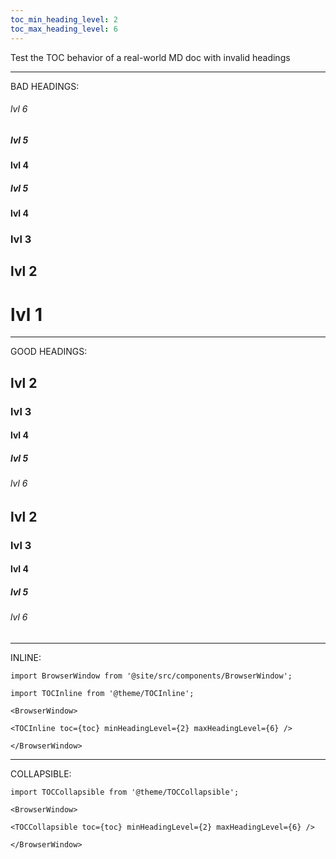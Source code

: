 ```yaml
---
toc_min_heading_level: 2
toc_max_heading_level: 6
---
```


Test the TOC behavior of a real-world MD doc with invalid headings

***

BAD HEADINGS:

###### lvl 6

##### lvl 5

#### lvl 4

##### lvl 5

#### lvl 4

### lvl 3

## lvl 2

# lvl 1

***

GOOD HEADINGS:

## lvl 2

### lvl 3

#### lvl 4

##### lvl 5

###### lvl 6

## lvl 2

### lvl 3

#### lvl 4

##### lvl 5

###### lvl 6

***

INLINE:

```mdx-code-block
import BrowserWindow from '@site/src/components/BrowserWindow';

import TOCInline from '@theme/TOCInline';

<BrowserWindow>

<TOCInline toc={toc} minHeadingLevel={2} maxHeadingLevel={6} />

</BrowserWindow>
```

***

COLLAPSIBLE:

```mdx-code-block
import TOCCollapsible from '@theme/TOCCollapsible';

<BrowserWindow>

<TOCCollapsible toc={toc} minHeadingLevel={2} maxHeadingLevel={6} />

</BrowserWindow>
```